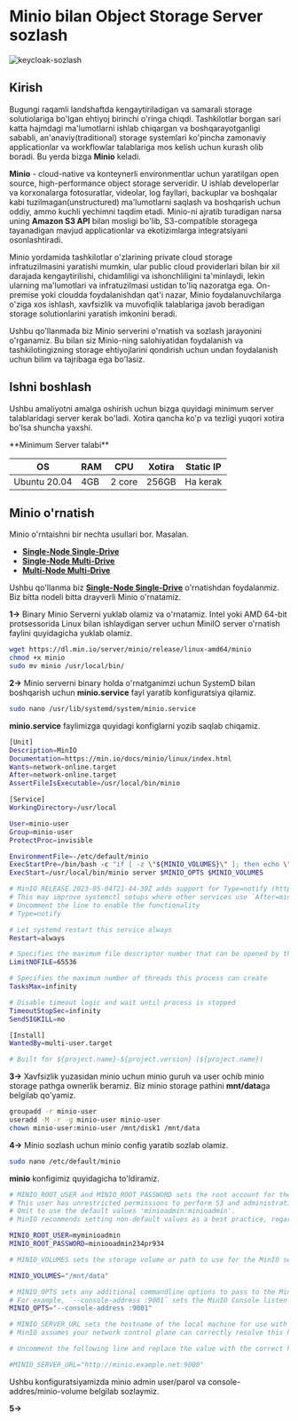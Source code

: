 
# Minio bilan Object Storage Server sozlash

![keycloak-sozlash](/images/article/minio-server/banner.png)

## Kirish

Bugungi raqamli landshaftda kengaytiriladigan va samarali storage solutiolariga bo'lgan ehtiyoj birinchi o'ringa chiqdi. Tashkilotlar borgan sari katta hajmdagi ma'lumotlarni ishlab chiqargan va boshqarayotganligi sababli, an'anaviy(traditional) storage systemlari ko'pincha zamonaviy applicationlar va workflowlar talablariga mos kelish uchun kurash olib boradi. Bu yerda bizga **Minio** keladi.

**Minio** - cloud-native va konteynerli environmentlar uchun yaratilgan open source, high-performance object storage serveridir. U ishlab developerlar va korxonalarga fotosuratlar, videolar, log fayllari, backuplar va boshqalar kabi tuzilmagan(unstructured) ma'lumotlarni saqlash va boshqarish uchun oddiy, ammo kuchli yechimni taqdim etadi. Minio-ni ajratib turadigan narsa uning **Amazon S3 API** bilan mosligi bo'lib, S3-compatible storagega tayanadigan mavjud applicationlar va ekotizimlarga integratsiyani osonlashtiradi.

Minio yordamida tashkilotlar o'zlarining private cloud storage infratuzilmasini yaratishi mumkin, ular public cloud providerlari bilan bir xil darajada kengaytirilishi, chidamliligi va ishonchliligini ta'minlaydi, lekin ularning ma'lumotlari va infratuzilmasi ustidan to'liq nazoratga ega. On-premise yoki cloudda foydalanishdan qat'i nazar, Minio foydalanuvchilarga o'ziga xos ishlash, xavfsizlik va muvofiqlik talablariga javob beradigan storage solutionlarini yaratish imkonini beradi.

Ushbu qo'llanmada biz Minio serverini o'rnatish va sozlash jarayonini o'rganamiz. Bu bilan siz Minio-ning salohiyatidan foydalanish va tashkilotingizning storage ehtiyojlarini qondirish uchun undan foydalanish uchun bilim va tajribaga ega bo'lasiz.

## Ishni boshlash

Ushbu amaliyotni amalga oshirish uchun bizga quyidagi minimum server talablaridagi server kerak bo'ladi. Xotira qancha ko'p va tezligi yuqori xotira bo'lsa shuncha yaxshi.

<Callout type="info" emoji="">
**Minimum Server talabi**

| OS            | RAM            | CPU           | Xotira       | Static IP  |
| ------------- | -------------- | ------------- |------------- | ---------- |
| Ubuntu 20.04  | 4GB            | 2 core        | 256GB        | Ha kerak   |

</Callout>

## Minio o'rnatish

Minio o'rntaishni bir nechta usullari bor. Masalan.

* **[Single-Node Single-Drive](https://min.io/docs/minio/linux/operations/install-deploy-manage/deploy-minio-single-node-single-drive.html#minio-snsd)**
* **[Single-Node Multi-Drive](https://min.io/docs/minio/linux/operations/install-deploy-manage/deploy-minio-single-node-multi-drive.html#minio-snmd)**
* **[Multi-Node Multi-Drive](https://min.io/docs/minio/linux/operations/install-deploy-manage/deploy-minio-multi-node-multi-drive.html#minio-mnmd)**

Ushbu qo'llanma biz **[Single-Node Single-Drive](https://min.io/docs/minio/linux/operations/install-deploy-manage/deploy-minio-single-node-single-drive.html#minio-snsd)** o'rnatishdan foydalanmiz. Biz bitta nodeli bitta drayverli Minio o'rnatamiz.


**1->** Binary Minio Serverni yuklab olamiz va o'rnatamiz. Intel yoki AMD 64-bit protsessorida Linux bilan ishlaydigan server uchun MiniIO server o'rnatish faylini quyidagicha yuklab olamiz.

```bash
wget https://dl.min.io/server/minio/release/linux-amd64/minio
chmod +x minio
sudo mv minio /usr/local/bin/
```

**2->** Minio serverni binary holda o'rnatganimzi uchun SystemD bilan boshqarish uchun **minio.service** fayl yaratib konfiguratsiya qilamiz.

```bash
sudo nano /usr/lib/systemd/system/minio.service
```

**minio.service** faylimizga quyidagi konfiglarni yozib saqlab chiqamiz.

```bash
[Unit]
Description=MinIO
Documentation=https://min.io/docs/minio/linux/index.html
Wants=network-online.target
After=network-online.target
AssertFileIsExecutable=/usr/local/bin/minio

[Service]
WorkingDirectory=/usr/local

User=minio-user
Group=minio-user
ProtectProc=invisible

EnvironmentFile=-/etc/default/minio
ExecStartPre=/bin/bash -c "if [ -z \"${MINIO_VOLUMES}\" ]; then echo \"Variable MINIO_VOLUMES not set in /etc/default/minio\"; exit 1; fi"
ExecStart=/usr/local/bin/minio server $MINIO_OPTS $MINIO_VOLUMES

# MinIO RELEASE.2023-05-04T21-44-30Z adds support for Type=notify (https://www.freedesktop.org/software/systemd/man/systemd.service.html#Type=)
# This may improve systemctl setups where other services use `After=minio.server`
# Uncomment the line to enable the functionality
# Type=notify

# Let systemd restart this service always
Restart=always

# Specifies the maximum file descriptor number that can be opened by this process
LimitNOFILE=65536

# Specifies the maximum number of threads this process can create
TasksMax=infinity

# Disable timeout logic and wait until process is stopped
TimeoutStopSec=infinity
SendSIGKILL=no

[Install]
WantedBy=multi-user.target

# Built for ${project.name}-${project.version} (${project.name})
```

**3->** Xavfsizlik yuzasidan minio uchun minio guruh va user ochib minio storage pathga ownerlik beramiz. Biz minio storage pathini  **mnt/data**ga belgilab qo'yamiz.

```bash
groupadd -r minio-user
useradd -M -r -g minio-user minio-user
chown minio-user:minio-user /mnt/disk1 /mnt/data
```

**4->** Minio sozlash uchun minio config yaratib sozlab olamiz.

```bash
sudo nano /etc/default/minio
```
**minio** konfigimiz quyidagicha to'ldiramiz.

```bash
# MINIO_ROOT_USER and MINIO_ROOT_PASSWORD sets the root account for the MinIO server.
# This user has unrestricted permissions to perform S3 and administrative API operations on any resource in the deployment.
# Omit to use the default values 'minioadmin:minioadmin'.
# MinIO recommends setting non-default values as a best practice, regardless of environment

MINIO_ROOT_USER=myminioadmin
MINIO_ROOT_PASSWORD=miniooadmin234pr934

# MINIO_VOLUMES sets the storage volume or path to use for the MinIO server.

MINIO_VOLUMES="/mnt/data"

# MINIO_OPTS sets any additional commandline options to pass to the MinIO server.
# For example, `--console-address :9001` sets the MinIO Console listen port
MINIO_OPTS="--console-address :9001"

# MINIO_SERVER_URL sets the hostname of the local machine for use with the MinIO Server
# MinIO assumes your network control plane can correctly resolve this hostname to the local machine

# Uncomment the following line and replace the value with the correct hostname for the local machine and port for the MinIO server (9000 by default).

#MINIO_SERVER_URL="http://minio.example.net:9000"
```

Ushbu konfiguratsiyamizda minio admin user/parol va console-addres/minio-volume belgilab sozlaymiz.

**5->**